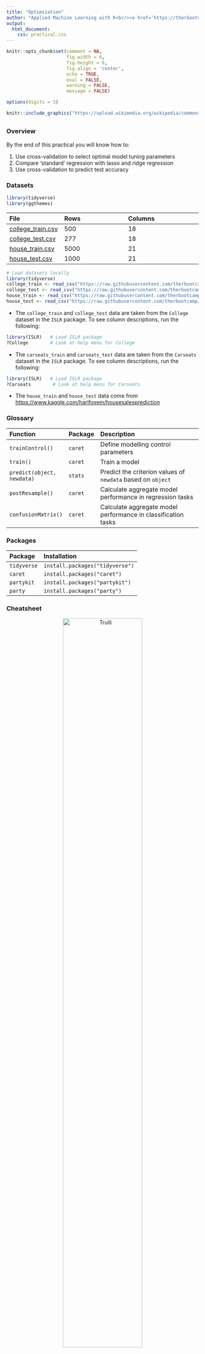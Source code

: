 ```yaml
---
title: "Optimization"
author: "Applied Machine Learning with R<br/><a href='https://therbootcamp.github.io'>www.therbootcamp.com</a><br/><a href='https://twitter.com/therbootcamp'>@therbootcamp</a>"
output:
  html_document:
    css: practical.css
---
```


```r
knitr::opts_chunk$set(comment = NA, 
                      fig.width = 6, 
                      fig.height = 6,
                      fig.align = 'center',
                      echo = TRUE, 
                      eval = FALSE, 
                      warning = FALSE,
                      message = FALSE)

options(digits = 3)
```

```r
knitr::include_graphics("https://upload.wikimedia.org/wikipedia/commons/1/1c/K-fold_cross_validation_EN.jpg")
```

## {.tabset}

### Overview

By the end of this practical you will know how to:

1. Use cross-validation to select optimal model tuning parameters
2. Compare 'standard' regression with lasso and ridge regression
3. Use cross-validation to predict test accuracy

### Datasets

```r
library(tidyverse)
library(ggthemes)
```

|File  |Rows | Columns |
|:----|:-----|:------|
|[college_train.csv](https://raw.githubusercontent.com/therbootcamp/appliedML_2019Jan/master/1_Data/college_train.csv)| 500 | 18|
|[college_test.csv](https://raw.githubusercontent.com/therbootcamp/appliedML_2019Jan/master/1_Data/college_est.csv)| 277 | 18|
|[house_train.csv](https://raw.githubusercontent.com/therbootcamp/appliedML_2019Jan/master/1_Data/house_train.csv)| 5000 | 21|
|[house_test.csv](https://raw.githubusercontent.com/therbootcamp/appliedML_2019Jan/master/1_Data/_data/house_test.csv)| 1000 | 21|


```r
# Load datasets locally
library(tidyverse)
college_train <- read_csv("https://raw.githubusercontent.com/therbootcamp/appliedML_2019Jan/master/1_Data/college_train.csv")
college_test <- read_csv("https://raw.githubusercontent.com/therbootcamp/appliedML_2019Jan/master/1_Data/college_test.csv")
house_train <- read_csv("https://raw.githubusercontent.com/therbootcamp/appliedML_2019Jan/master/1_Data/house_train.csv")
house_test <- read_csv("https://raw.githubusercontent.com/therbootcamp/appliedML_2019Jan/master/1_Data/house_test.csv")
```

- The `college_train` and `college_test` data are taken from the `College` dataset in the `ISLR` package. To see column descriptions, run the following:

```r
library(ISLR)   # Load ISLR package
?College        # Look at help menu for College
```

- The `carseats_train` and `carseats_test` data are taken from the `Carseats` dataset in the `ISLR` package. To see column descriptions, run the following:

```r
library(ISLR)   # Load ISLR package
?Carseats        # Look at help menu for Carseats
```

- The `house_train` and `house_test` data come from [https://www.kaggle.com/harlfoxem/housesalesprediction](https://www.kaggle.com/harlfoxem/housesalesprediction)

### Glossary

| Function| Package | Description |
|:---|:------|:---------------------------------------------|
| `trainControl()`|`caret`|    Define modelling control parameters| 
| `train()`|`caret`|    Train a model|
| `predict(object, newdata)`|`stats`|    Predict the criterion values of `newdata` based on `object`|
| `postResample()`|`caret`|   Calculate aggregate model performance in regression tasks|
| `confusionMatrix()`|`caret`|   Calculate aggregate model performance in classification tasks| 


### Packages

|Package| Installation|
|:------|:------|
|`tidyverse`|`install.packages("tidyverse")`|
|`caret`|`install.packages("caret")`|
|`partykit`|`install.packages("partykit")`|
|`party`|`install.packages("party")`|

### Cheatsheet

<figure>
<center>
<a href="https://github.com/rstudio/cheatsheets/raw/master/caret.pdf">
  <img src="https://www.rstudio.com/wp-content/uploads/2015/01/caret-cheatsheet.png" alt="Trulli" style="width:70%">
  <figcaption>hhttps://github.com/rstudio/cheatsheets/raw/master/caret.pdf</figcaption></a>
</figure>

### Examples

```r
# Model optimization with Regression

# Step 0: Load packages-----------

library(tidyverse)    # Load tidyverse for dplyr and tidyr
library(caret)        # For ML mastery 
library(partykit)     # For decision trees
library(party)        # For decision trees

# Step 1: Load, clean, and explore data ----------------------

# training data
data_train <- read_csv("1_Data/diamonds_train.csv")

# test data
data_test <- read_csv("1_Data/diamonds_test.csv")

# Convert all characters to factor
#  Some ML models require factors

data_train <- data_train %>%
  mutate_if(is.character, factor)

data_test <- data_test %>%
  mutate_if(is.character, factor)

# Explore training data

data_train        # Print the dataset
View(data_train)  # Open in a new spreadsheet-like window 
dim(data_train)   # Print dimensions
names(data_train) # Print the names

# Define criterion_train
#   We'll use this later to evaluate model accuracy

criterion_train <- data_train$price
criterion_test <- data_test$price

# Step 2: Define training control parameters -------------

# Use 10-fold cross validation

ctrl_cv <- trainControl(method = "cv", 
                        number = 10) 

# Step 3: Train models: -----------------------------
#   Criterion: hwy
#   Features: year, cyl, displ

# Normal Regression --------------------------

price_glm <- train(form = price ~ carat + depth + table + x + y,
                   data = data_train,
                   method = "glm",
                   trControl = ctrl_cv)


# Coefficients
coef(price_glm$finalModel)

# (Intercept)       carat       depth       table           x           y 
#    16571.06    10229.91     -165.30      -82.52    -3958.62     2937.76 


# Lasso --------------------------

# Vector of lambda values to try
lambda_vec <- seq(0, 1000, length = 100)

price_lasso <- train(form = price ~ carat + depth + table + x + y,
                   data = data_train,
                   method = "glmnet",
                   trControl = ctrl_cv,
                   tuneGrid = expand.grid(alpha = 1,  # Lasso
                                          lambda = lambda_vec))

# Plot regularisation parameter versus error
plot(price_lasso)

# Print best regularisation parameter
price_lasso$bestTune$lambda

# Get coefficients from best lambda value

coef(price_lasso$finalModel, 
     price_lasso$bestTune$lambda)

# 6 x 1 sparse Matrix of class "dgCMatrix"
#                    1
# (Intercept) 16722.33
# carat       10168.30
# depth        -166.64
# table         -84.88
# x           -3152.51
# y            2152.05


# Ridge --------------------------

# Vector of lambda values to try
lambda_vec <- seq(0, 1000, length = 100)

price_ridge <- train(form = price ~ carat + depth + table + x + y,
                     data = data_train,
                     method = "glmnet",
                     trControl = ctrl_cv,
                     tuneGrid = expand.grid(alpha = 0,  # Ridge penalty
                                            lambda = lambda_vec))

# Plot regularisation parameter versus error
plot(price_ridge)

# Print best regularisation parameter
price_ridge$bestTune$lambda

# Get coefficients from best lambda value
coef(price_ridge$finalModel, 
     price_ridge$bestTune$lambda)

# 6 x 1 sparse Matrix of class "dgCMatrix"
#                   1
# (Intercept) 1667.87
# carat       4707.33
# depth        -68.92
# table        -66.79
# x            537.01
# y            615.86

# Decision Trees --------------------------

# Vector of cp values to try
cp_vec <- seq(0, 1, length = 100)

price_dt <- train(form = price ~ carat + depth + table + x + y,
                  data = data_train,
                  method = "rpart",
                  trControl = ctrl_cv,
                  tuneGrid = expand.grid(cp = cp_vec))

# Plot complexity parameter vs. error
plot(price_dt)

# Print best complexity parameter
price_dt$bestTune$cp

# Step 3: Estimate prediction accuracy from folds ----

# Get accuracy statistics across folds
resamples_price <- resamples(list(ridge = price_ridge, 
                                  lasso = price_lasso, 
                                  glm = price_glm))

# Print summary of accuracies
summary(resamples_price)

# MAE 
#         Min. 1st Qu. Median   Mean 3rd Qu.   Max. NA's
# ridge 1057.9  1078.9 1083.2 1090.1  1112.0 1118.5    0
# lasso  865.7   892.7  897.2  902.9   914.2  944.8    0
# glm    839.7   910.0  920.5  905.9   922.7  936.7    0

# Step 4: Measure prediction Accuracy -------------------

# GLM ================================

# Predictions
glm_pred <- predict(price_glm, 
                    newdata = data_test)

# Calculate aggregate accuracy
postResample(pred = glm_pred, 
             obs = criterion_test)

#      RMSE  Rsquared       MAE 
# 1542.4046    0.8467  969.5960 

# Ridge ================================

# Predictions
ridge_pred <- predict(price_ridge, 
                      newdata = data_test)

# Calculate aggregate accuracy
postResample(pred = ridge_pred, 
             obs = criterion_test)

#      RMSE  Rsquared       MAE 
# 1652.5079    0.8256 1129.1944 


# Lasso ================================

# Predictions
lasso_pred <- predict(price_lasso, 
                      newdata = data_test)

# Calculate aggregate accuracy
postResample(pred = lasso_pred, 
             obs = criterion_test)

#      RMSE  Rsquared       MAE 
# 1543.6057    0.8464  966.8914 


# Visualise Accuracy -------------------------

# Tidy competition results
accuracy <- tibble(criterion_test = criterion_test,
                   Regression = glm_pred,
                   Ridge = ridge_pred,
                   Lasso = lasso_pred) %>%
               gather(model, prediction, -criterion_test) %>%
  
  # Add error measures
  mutate(se = prediction - criterion_test,
         ae = abs(prediction - criterion_test))

# Calculate summaries
accuracy_agg <- accuracy %>%
                  group_by(model) %>%
                  summarise(mae = mean(ae))   # Calculate MAE (mean absolute error)

# Plot A) Scatterplot of truth versus predictions

ggplot(data = accuracy,
       aes(x = criterion_test, y = prediction, col = model)) +
  geom_point(alpha = .2) +
  geom_abline(slope = 1, intercept = 0) +
  labs(title = "Predicting mpg$hwy",
       subtitle = "Black line indicates perfect performance")

# Plot B) Violin plot of absolute errors

ggplot(data = accuracy, 
       aes(x = model, y = ae, fill = model)) + 
  geom_violin() + 
  geom_jitter(width = .05, alpha = .2) +
  labs(title = "Fitting Absolute Errors",
       subtitle = "Numbers indicate means",
       x = "Model",
       y = "Absolute Error") +
  guides(fill = FALSE) +
  annotate(geom = "label", 
           x = accuracy_agg$model, 
           y = accuracy_agg$mae, 
           label = round(accuracy_agg$mae, 2))
```

# College Graduation Rates

In this section, we will again predict the prices of houses in King County Washington from the `house_train` and `house_test` datasets. Here's how the first few rows of `house_train` should look:

```r
knitr::kable(house_train[1:10,])
```

## A - Setup

1. Open your `BaselRBootcamp` R project. It should already have the folders `1_Data` and `2_Code`. Make sure that the data file(s) listed in the `Datasets` section above are in your `1_Data` folder

2. Open a new R script. At the top of the script, using comments, write your name and the date. Save it as a new file called `Optimization_practical.R` in the `2_Code` folder.  
3. Using `library()` load the set of packages for this practical listed in the packages section above.

```r
## NAME
## DATE
## Optimization Practical - With regression, decision trees, and random forests

library(tidyverse)
library(caret)
library(party)
library(partykit)
```

```r
library(tidyverse)
```

4. Run the code below to load each of the datasets listed in the `Datasets` as new objects

```r
# Carseats data
carseats_train <- read_csv(file = "1_Data/carseats_train.csv")
carseats_test <- read_csv(file = "1_Data/carseats_test.csv")
```

5. Take a look at the first few rows of each dataframe by printing them to the console.

```r
# Print dataframes to the console

carseats_train
carseats_test
```

6. Print the numbers of rows and columns of each dataset using the `dim()` function

```r
# Print numbers of rows and columns

dim(XXX)
dim(XXX)
```

7. Look at the names of the dataframes with the `names()` function.

```r
# Print the names of each dataframe

names(XXX)
names(XXX)
```

8. Open each dataset in a new window using `View()`. Do they look ok?

```r
# Open each dataset in a window.

View(XXX)
View(XXX)
```

9. We need to do a little bit of data cleaning before starting. Specifically, we need to convert all character columns to factors: Do this by running the following code:

```r
# Convert all character columns to factor

carseats_train <- carseats_train %>%
          mutate_if(is.character, factor)

carseats_test <- carseats_test %>%
          mutate_if(is.character, factor)
```


```r
data_train <- read_csv(file = "1_Data/carseats_train.csv") %>%
  slice(1:15)

data_test <- read_csv(file = "1_Data/carseats_test.csv")
```


## A - Setup

1. Set up your training by specifying `ctrl_cv` as 10-fold cross-validaation

- Set method = "cv" to specify cross validation
- Set number = 10 to specify 10 folds

```r
# Use 10-fold cross validation
ctrl_cv <- trainControl(method = "XX", 
                        number = XX) 
```

## B - Regression (standard)

1. Fit a (standard) regression model predicting `Salary` as a function of all features

- Set the formula to `Salary ~ .`
- Set the data to `hitters_train`
- Set the method to `"glm"` for regular regression
- Set the train control argument to `ctrl_cv`

```r
# Normal Regression --------------------------

salary_glm <- train(form = XX ~ . -XX - XX,
                    data = XX,
                    method = "XX",
                    trControl = XX)
```


```r

salary_glm <- train(form = Salary ~ .,
                   data = hitters_train,
                   method = "glm",
                   trControl = ctrl_cv)
```

3. Try plotting your `price_glm` object. What happens? What does this error mean?

4. Print your final model object with `price_glm$finalModel`

```r
# Print final regression model
price_glm$finalModel
```

5. Perint your final regression model coefficients with `coef()`.

```r
coef(price_glm$finalModel)
```

## C - Ridge Regression

It's time to fit an optimised regression model with a Ridge penalty!


1. Before we can fit a ridge regression model, we need to specify which values of the lambda penalty parameter we want to try. Using the code below, create a vector called `lambda_vec` which contains 100 values between 0 and 2

```r
# Determine possible values of lambda

lambda_vec <- seq(from = 0, to = 1000, length = 100)
```

2. Fit a ridge regression model predicting `Salary` as a function of all features

- Set the formula to `Salary ~ .`
- Set the data to `hitters_train`
- Set the method to `"glmnet"` for regularised regression
- Set the train control argument to `ctrl_cv`
- Set the tuneGrid argument such that alpha is 0 (for ridge regression), and with all lambda values you specified in `lambda_vec` (we've done this for you below)

```r
# Ridge Regression --------------------------

salary_ridge <- train(form = XX ~ . -XX - XX,
                      data = XX,
                      method = "XX",
                      trControl = XX,
                      tuneGrid = expand.grid(alpha = 0,  # Ridge penalty
                                             lambda = lambda_vec))
```

```r
# Fit a ridge regression

salary_ridge <- train(form = Salary ~ .,
                   data = hitters_train,
                   method = "glmnet",
                   trControl = ctrl_cv,
                   tuneGrid = expand.grid(alpha = 0,  # Ridge penalty
                                          lambda = lambda_vec))
```

3. Plot your `price_ridge` object. What do you see? Which value of the regularisation parameter seems to be the best?

```r
# Plot price_ridge object
plot(XX)
```

4. Print the best value of lambda by running the following code. Does this match what you saw in the plot above?

```r
# Print best regularisation parameter
price_ridge$bestTune$lambda
```

5. What were your final regression model coefficients for the best lambda value? Find them by running the following code:

```r
# Get coefficients from best lambda value
coef(price_ridge$finalModel, 
     price_ridge$bestTune$lambda)
```

6. How do these coefficients compare to what you found in regular regression? Are they similar? Different?

## C - Lasso Regression

It's time to fit an optimised regression model with a Lasso penalty!

1. Before we can fit a ridge regression model, we need to specify which values of the lambda penalty parameter we want to try. Using the code below, create a vector called `lambda_vec` which contains 100 values between 0 and .5

```r
# Determine possible values of lambda

lambda_vec <- seq(from = 0, to = 1000, length = 100)
```

2. Fit a lasso regression model predicting `Salary` as a function of all features

- Set the formula to `Salary ~ .`
- Set the data to `hitters_train`
- Set the method to `"glmnet"` for regularised regression
- Set the train control argument to `ctrl_cv`
- Set the tuneGrid argument such that alpha is 1 (for lasso regression), and with all lambda values you specified in `lambda_vec` (we've done this for you below)

```r
# Lasso Regression --------------------------

salary_lasso <- train(form = XX ~ . -XX - XX,
                      data = XX,
                      method = "XX",
                      trControl = XX,
                      tuneGrid = expand.grid(alpha = 1,  # Lasso penalty
                                            lambda = lambda_vec))
```

```r
# Fit a lasso regression

salary_lasso <- train(form = Salary ~ .,
                   data = hitters_train,
                   method = "glmnet",
                   trControl = ctrl_cv,
                   tuneGrid = expand.grid(alpha = 1,  # Lasso penalty
                                          lambda = lambda_vec))
```

3. Plot your `price_lasso` object. What do you see? Which value of the regularisation parameter seems to be the best?

```r
# Plot price_lasso object
plot(XX)
```

4. Print the best value of lambda by running the following code. Does this match what you saw in the plot above?

```r
# Print best regularisation parameter
price_lasso$bestTune$lambda
```

5. What were your final regression model coefficients for the best lambda value? Find them by running the following code:

```r
# Get coefficients from best lambda value
coef(price_lasso$finalModel, 
     price_lasso$bestTune$lambda)
```

6. How do these coefficients compare to what you found in regular regression? Are they similar? Different? Do you notice that any coefficients are now set to exactly 0?

## C - Decision Tree

It's time to fit an optimised decision tree model!!

1. Before we can fit a decision treel, we need to specify which values of the complexity parameter `cp` we want to try. Using the code below, create a vector called `cp_vec` which contains 100 values between 0 and 1

```r
# Determine possible values of cp

cp_vec <- seq(from = 0, to = .1, length = 100)
```

2. Fit a decision tree model predicting `Salary` as a function of all features

- Set the formula to `Salary ~ .`
- Set the data to `hitters_train`
- Set the method to `"rpart"` for decision trees
- Set the train control argument to `ctrl_cv`
- Set the tuneGrid argument such that alpha is 1 (for lasso regression), and with all lambda values you specified in `cp_vec` (we've done this for you below)

```r
# Decision Tree --------------------------

price_dt <- train(form = XX ~ . -XX - XX,
                  data = XX,
                  method = "XX",
                  trControl = XX,
                  tuneGrid = expand.grid(cp = cp_vec))
```

```r
# Fit a ridge regression

price_dt <- train(form = Salary ~ .,
                  data = hitters_train,
                  method = "rpart",
                  trControl = ctrl_cv,
                  tuneGrid = expand.grid(cp = cp_vec))
```

3. Plot your `price_dt` object. What do you see? Which value of the regularisation parameter seems to be the best?

```r
# Plot price_dt object
plot(XX)
```

4. Print the best value of lambda by running the following code. Does this match what you saw in the plot above?

```r
# Print best regularisation parameter
price_dt$bestTune$cp
```

5. Plot your final decision tree using the following code

```r
plot(as.party(price_dt$finalModel))   # Visualise your trees
```

6. How do the nodes in the tree compare to the coefficients you found in your regression analyses? Do you see similarities or differences?

## D - Random Forests

It's time to fit an optimised random forest model!

1. Before we can fit a random forest model, we need to specify which values of the diversity parameter `mtry` we want to try. Using the code below, create a vector called `mtry_vec` which is a sequence of numbers from 1 to 10

```r
# Determine possible values of mtry

mtry_vec <- 1:10
```

2. Fit a random forest model predicting `Salary` as a function of all features

- Set the formula to `Salary ~ .`
- Set the data to `hitters_train`
- Set the method to `"rf"` for random forests
- Set the train control argument to `ctrl_cv`
- Set the tuneGrid argument such that mtry can take on the values you defined in `mtry_vec`

```r
# Random Forest --------------------------

salary_rf <- train(form = XX ~ . -XX - XX,
                   data = XX,
                   method = "XX",
                   trControl = XX,
                   tuneGrid = expand.grid(mtry = mtry_vec))
```

```r
# Fit a random forest regression

salary_rf <- train(form = Salary ~ .,
                   data = hitters_train,
                   method = "rf",
                   trControl = ctrl_cv,
                   tuneGrid = expand.grid(mtry = mtry_vec))
```

3. Plot your `salary_rf` object. What do you see? Which value of the regularisation parameter seems to be the best?

```r
# Plot salary_rf object
plot(XX)
```

4. Print the best value of mtry by running the following code. Does this match what you saw in the plot above?

```r
# Print best mtry parameter
salary_rf$bestTune$mtry
```

## Estimate prediction accuracy

1. Using `resamples()`, calculate the estimated prediction accuracy for each of your models. To do this, put your model objects in the named list (e.g.; `glm = salary_glm`, ...)

```r
# Summarise accuracy statistics across folds

salary_resamples <- resamples(list(glm = XXX,
                                   ridge = XXX, 
                                   lasso = XXX, 
                                   rf = XXX))
```

2. Look at the summary of your `salary_resamples` object with `summary(salary_resamples)`. What does this tell you? Which model do you expect to have the best prediction accuracy for the test data?

```r
summary(salary_resamples)
```

## Calculate prediction accuracy

1. Using `predict()`, save the prediction of your regular regression model `salary_glm` for the `hitters_test` data as a new object called `glm_pred`:

- Set the first argument to `salary_glm`
- Set the newdata argument to `hitters_test`

```r
# Save the glm predicted salaries of hitters_test
glm_pred <- predict(XXX, newdata = XXX)
```

2. Now do the same with your ridge, lasso, decision tree, and random forest models to get the objects `ridge_pred`, `lasso_pred`, `dt_pred` and `rf_pred`

```r
ridge_pred <- predict(XXX, newdata = XXX)
lasso_pred <- predict(XXX, newdata = XXX)
dt_pred <- predict(XXX, newdata = XXX)
rf_pred <- predict(XXX, newdata = XXX)
```



